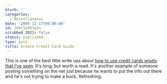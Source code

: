 ```yaml
---
blurb: ''
categories:
  - Miscellaneous
date: '2005-11-17T00:00:00'
id: 20eLSLK93g3u
scrubbed_2021: false
status: published
type: post
title: Greate Credit Card Guide
---
```


This is one of the best little write ups about
[how to use credit cards wisely that I've seen](http://www.radicalguides.com/2005/05/the_radical_gui.html).
It's long, but worth a read. It's another example of someone
posting something on the net just because he wants to put the info
out there and he's not trying to make a buck. Refreshing.
